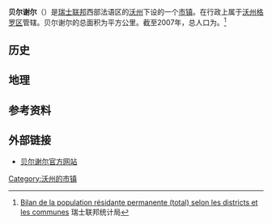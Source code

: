 {{瑞士市镇信息框
 | 市镇名称= 贝尔谢尔
 | 原文名称             = {{lang|fr|Bercher}}
 | 图片                = Bercher.jpg
 | 纹章 = Armoiries bercher.svg
 | 语言                   = [[法语|法语]]
 | 所属州               = 沃州
 | iso-code-region = 
 | 所属区               = [[沃州格罗区|沃州格罗区]]
 | lat_d=46|lat_m=42|lat_NS=N|long_d=6|long_m=43|long_EW=E
 | 邮政编码        = 1038
 | 市镇代码        = 5512
 | 面积                 = {{smn|4.25|5|100}}
 | 平均海拔        =  638
 | 人口               = {{smn|1033|6}}
 | 主页  = www.bercher.ch
 | 市镇长           = Pascal Wulliamoz
 | 相邻市镇             = 
 | 友好城市             = 
|地图文件             = Karte Gemeinde Bercher 2011.png
|}}
'''贝尔谢尔'''（{{lang-fr|Bercher}}）是[[瑞士联邦|瑞士联邦]]西部法语区的[[沃州|沃州]]下设的一个[[瑞士市镇|市镇]]。在行政上属于[[沃州格罗区|沃州格罗区]]管辖。贝尔谢尔的总面积为{{smn|4.25|5|100}}平方公里。截至2007年，总人口为{{smn|1033|6}}。<ref>{{fr}}[http://www.bfs.admin.ch/bfs/portal/fr/index/themen/01/02/blank/key/raeumliche_verteilung/kantone__gemeinden.Document.67243.xls Bilan de la population résidante permanente (total) selon les districts et les communes]{{dead link|date=2018年4月 |bot=InternetArchiveBot |fix-attempted=yes }} 瑞士联邦统计局</ref>

==历史==

==地理==

==参考资料==
{{reflist}}

==外部链接==
*{{fr}}[http://www.bercher.ch 贝尔谢尔官方网站]{{Wayback|url=http://www.bercher.ch/ |date=20140403224402 }}

{{DEFAULTSORT:Bercher}}
{{沃州格罗区行政区划}}
[[Category:沃州的市镇|Category:沃州的市镇]]